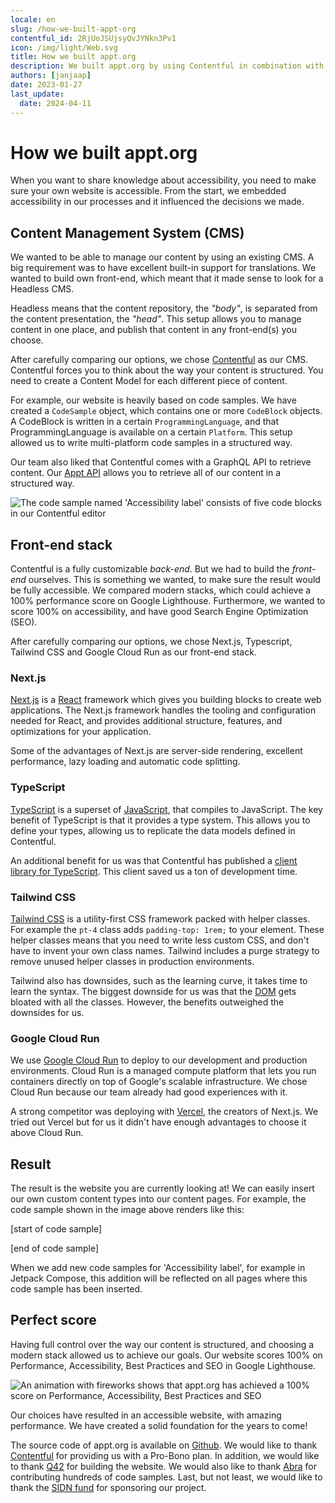 ```yaml
---
locale: en
slug: /how-we-built-appt-org
contentful_id: 2RjUoJSUjsyQvJYNkn3Pv1
icon: /img/light/Web.svg
title: How we built appt.org
description: We built appt.org by using Contentful in combination with Next.js, Typescript, Tailwind CSS and Google Cloud Run.
authors: [janjaap]
date: 2023-01-27
last_update:
  date: 2024-04-11
---
```


# How we built appt.org

When you want to share knowledge about accessibility, you need to make sure your own website is accessible. From the start, we embedded accessibility in our processes and it influenced the decisions we made.

## Content Management System (CMS)

We wanted to be able to manage our content by using an existing CMS. A big requirement was to have excellent built-in support for translations. We wanted to build own front-end, which meant that it made sense to look for a Headless CMS.

Headless means that the content repository, the *"body"*, is separated from the content presentation, the *"head"*. This setup allows you to manage content in one place, and publish that content in any front-end(s) you choose.

After carefully comparing our options, we chose [Contentful](https://www.contentful.com/) as our CMS. Contentful forces you to think about the way your content is structured. You need to create a Content Model for each different piece of content.

For example, our website is heavily based on code samples. We have created a `CodeSample` object, which contains one or more `CodeBlock` objects. A CodeBlock is written in a certain `ProgrammingLanguage`, and that ProgrammingLanguage is available on a certain `Platform`. This setup allowed us to write multi-platform 
code samples in a structured way.

Our team also liked that Contentful comes with a GraphQL API to retrieve content. Our [Appt API](/en/appt-api) allows you to retrieve all of our content in a structured way.

<Image src="/img/light/Screenshot 2023-01-26 at 15.55.29.png" alt="The code sample named 'Accessibility label' consists of five code blocks in our Contentful editor"/>

## Front-end stack

Contentful is a fully customizable *back-end*. But we had to build the *front-end* ourselves. This is something we wanted, to make sure the result would be fully accessible. We compared modern stacks, which could achieve a 100% performance score on Google Lighthouse. Furthermore, we wanted to score 100% on accessibility, and have good Search Engine Optimization (SEO).

After carefully comparing our options, we chose Next.js, Typescript, Tailwind CSS and Google Cloud Run as our front-end stack.

### Next.js

[Next.js](https://nextjs.org/) is a [React](https://reactjs.org/) framework which gives you building blocks to create web applications. The Next.js framework handles the tooling and configuration needed for React, and provides additional structure, features, and optimizations for your application.

Some of the advantages of Next.js are server-side rendering, excellent performance, lazy loading and automatic code splitting.

### TypeScript

[TypeScript](https://www.typescriptlang.org/) is a superset of [JavaScript](https://developer.mozilla.org/en-US/docs/Web/JavaScript), that compiles to JavaScript. The key benefit of TypeScript is that it provides a type system. This allows you to define your types, allowing us to replicate the data models defined in Contentful.

An additional benefit for us was that Contentful has published a [client library for TypeScript](https://github.com/contentful/contentful.js). This client saved us a ton of development time.

### Tailwind CSS

[Tailwind CSS](https://tailwindcss.com/) is a utility-first CSS framework packed with helper classes. For example the `pt-4` class adds `padding-top: 1rem;` to your element. These helper classes means that you need to write less custom CSS, and don't have to invent your own class names. Tailwind includes a purge strategy to remove unused helper classes in production environments.

Tailwind also has downsides, such as the learning curve, it takes time to learn the syntax. The biggest downside for us was that the [DOM](https://developer.mozilla.org/en-US/docs/Web/API/Document_Object_Model/Introduction) gets bloated with all the classes. However, the benefits outweighed the downsides for us.

### Google Cloud Run

We use [Google Cloud Run](https://cloud.google.com/run) to deploy to our development and production environments. Cloud Run is a managed compute platform that lets you run containers directly on top of Google's scalable infrastructure. We chose Cloud Run because our team already had good experiences with it.

A strong competitor was deploying with [Vercel](https://vercel.com/solutions/nextjs), the creators of Next.js. We tried out Vercel but for us it didn't have enough advantages to choose it above Cloud Run.

## Result

The result is the website you are currently looking at! We can easily insert our own custom content types into our content pages. For example, the code sample shown in the image above renders like this:

[start of code sample]

<CodeSample id="accessibility-label" locale="en"/>

[end of code sample]

When we add new code samples for 'Accessibility label', for example in Jetpack Compose, this addition will be reflected on all pages where this code sample has been inserted.

## Perfect score

Having full control over the way our content is structured, and choosing a modern stack allowed us to achieve our goals. Our website scores 100% on Performance, Accessibility, Best Practices and SEO in Google Lighthouse.

<Image src="/img/light/Screenshot 2023-01-27 at 12.23.40.png" alt="An animation with fireworks shows that appt.org has achieved a 100% score on Performance, Accessibility, Best Practices and SEO"/>

Our choices have resulted in an accessible website, with amazing performance. We have created a solid foundation for the years to come!

The source code of appt.org is available on [Github](https://github.com/appt-org/appt-org). We would like to thank [Contentful](https://www.contentful.com/) for providing us with a Pro-Bono plan. In addition, we would like to thank [Q42](https://www.q42.nl/en) for building the website. We would also like to thank [Abra](https://abra.nl/en/) for contributing hundreds of code samples. Last, but not least, we would like to thank the [SIDN fund](https://www.sidnfonds.nl/excerpt) for sponsoring our project.
